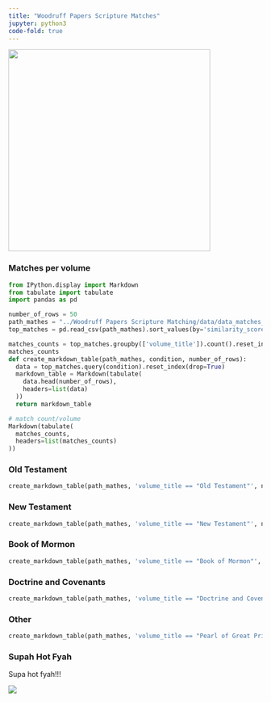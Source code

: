 ```yaml
---
title: "Woodruff Papers Scripture Matches"
jupyter: python3
code-fold: true
---
```


![](../images/wilford_woodruff.png){width=400}



### Matches per volume

```python
from IPython.display import Markdown
from tabulate import tabulate
import pandas as pd

number_of_rows = 50
path_mathes = "../Woodruff Papers Scripture Matching/data/data_matches_temporary.csv"
top_matches = pd.read_csv(path_mathes).sort_values(by='similarity_score',ascending=False)

matches_counts = top_matches.groupby(['volume_title']).count().reset_index()[['volume_title', 'phrase_woodruff']]
matches_counts
def create_markdown_table(path_mathes, condition, number_of_rows):
  data = top_matches.query(condition).reset_index(drop=True)
  markdown_table = Markdown(tabulate(
    data.head(number_of_rows),
    headers=list(data)
  ))
  return markdown_table

# match count/volume
Markdown(tabulate(
  matches_counts,
  headers=list(matches_counts)
))


```

### Old Testament

```python
create_markdown_table(path_mathes, 'volume_title == "Old Testament"', number_of_rows)

```

### New Testament

```python
create_markdown_table(path_mathes, 'volume_title == "New Testament"', number_of_rows)

```


### Book of Mormon

```python
create_markdown_table(path_mathes, 'volume_title == "Book of Mormon"', number_of_rows)
```

### Doctrine and Covenants

```python
create_markdown_table(path_mathes, 'volume_title == "Doctrine and Covenants"', number_of_rows)

```

### Other

```python
create_markdown_table(path_mathes, 'volume_title == "Pearl of Great Price"', number_of_rows)

```


### Supah Hot Fyah
Supa hot fyah!!!

![](../images/supah_hot_fyah.webp)